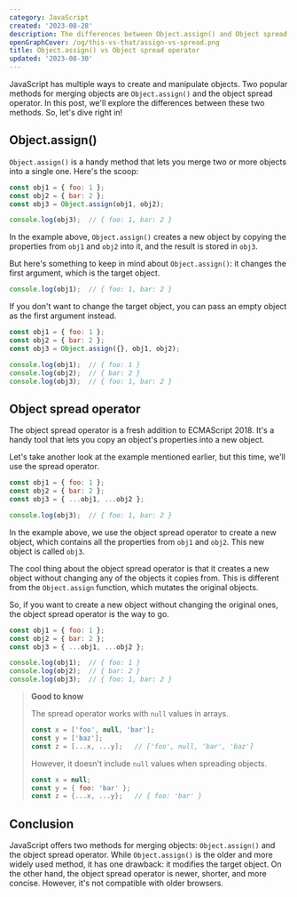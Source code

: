 ```yaml
---
category: JavaScript
created: '2023-08-28'
description: The differences between Object.assign() and Object spread operator
openGraphCover: /og/this-vs-that/assign-vs-spread.png
title: Object.assign() vs Object spread operator
updated: '2023-08-30'
---
```


JavaScript has multiple ways to create and manipulate objects. Two popular methods for merging objects are `Object.assign()` and the object spread operator. In this post, we'll explore the differences between these two methods. So, let's dive right in!

## Object.assign()

`Object.assign()` is a handy method that lets you merge two or more objects into a single one. Here's the scoop:

```js
const obj1 = { foo: 1 };
const obj2 = { bar: 2 };
const obj3 = Object.assign(obj1, obj2);

console.log(obj3);  // { foo: 1, bar: 2 }
```

In the example above, `Object.assign()` creates a new object by copying the properties from `obj1` and `obj2` into it, and the result is stored in `obj3`.

But here's something to keep in mind about `Object.assign()`: it changes the first argument, which is the target object.

```js
console.log(obj1);  // { foo: 1, bar: 2 }
```

If you don't want to change the target object, you can pass an empty object as the first argument instead.

```js
const obj1 = { foo: 1 };
const obj2 = { bar: 2 };
const obj3 = Object.assign({}, obj1, obj2);

console.log(obj1);  // { foo: 1 }
console.log(obj2);  // { bar: 2 }
console.log(obj3);  // { foo: 1, bar: 2 }
```

## Object spread operator

The object spread operator is a fresh addition to ECMAScript 2018. It's a handy tool that lets you copy an object's properties into a new object.

Let's take another look at the example mentioned earlier, but this time, we'll use the spread operator.

```js
const obj1 = { foo: 1 };
const obj2 = { bar: 2 };
const obj3 = { ...obj1, ...obj2 };

console.log(obj3);  // { foo: 1, bar: 2 }
```

In the example above, we use the object spread operator to create a new object, which contains all the properties from `obj1` and `obj2`. This new object is called `obj3`.

The cool thing about the object spread operator is that it creates a new object without changing any of the objects it copies from. This is different from the `Object.assign` function, which mutates the original objects.

So, if you want to create a new object without changing the original ones, the object spread operator is the way to go.

```js
const obj1 = { foo: 1 };
const obj2 = { bar: 2 };
const obj3 = { ...obj1, ...obj2 };

console.log(obj1);  // { foo: 1 }
console.log(obj2);  // { bar: 2 }
console.log(obj3);  // { foo: 1, bar: 2 }
```

> **Good to know**
>
> The spread operator works with `null` values in arrays.
>
> ```js
> const x = ['foo', null, 'bar'];
> const y = ['baz'];
> const z = [...x, ...y];   // ['foo', null, 'bar', 'baz']
> ```
>
> However, it doesn't include `null` values when spreading objects.
>
> ```js
> const x = null;
> const y = { foo: 'bar' };
> const z = {...x, ...y};   // { foo: 'bar' }
> ```

## Conclusion

JavaScript offers two methods for merging objects: `Object.assign()` and the object spread operator. While `Object.assign()` is the older and more widely used method, it has one drawback: it modifies the target object.
On the other hand, the object spread operator is newer, shorter, and more concise. However, it's not compatible with older browsers.

